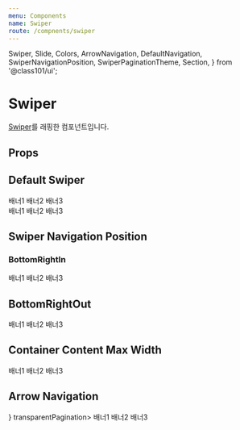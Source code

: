 ```yaml
---
menu: Components
name: Swiper
route: /compnents/swiper
---
```


  Swiper,
  Slide,
  Colors,
  ArrowNavigation,
  DefaultNavigation,
  SwiperNavigationPosition,
  SwiperPaginationTheme,
  Section,
} from '@class101/ui';

# Swiper

[Swiper](https://swiperjs.com)를 래핑한 컴포넌트입니다.

## Props

<PropsTable of={Swiper} />

## Default Swiper

<Playground>
  <Swiper>
    <Slide>
      <PlayGroundBanner backgroundColor={Colors.red100} fill>
        배너1
      </PlayGroundBanner>
    </Slide>
    <Slide>
      <PlayGroundBanner backgroundColor={Colors.red200} fill>
        배너2
      </PlayGroundBanner>
    </Slide>
    <Slide>
      <PlayGroundBanner backgroundColor={Colors.red300} fill>
        배너3
      </PlayGroundBanner>
    </Slide>
  </Swiper>
</Playground>

<Playground>
  <Section title="섹션 타이틀">
    <Swiper>
      <Slide>
        <PlayGroundBanner backgroundColor={Colors.red100} fill>
          배너1
        </PlayGroundBanner>
      </Slide>
      <Slide>
        <PlayGroundBanner backgroundColor={Colors.red200} fill>
          배너2
        </PlayGroundBanner>
      </Slide>
      <Slide>
        <PlayGroundBanner backgroundColor={Colors.red300} fill>
          배너3
        </PlayGroundBanner>
      </Slide>
    </Swiper>
  </Section>
</Playground>

## Swiper Navigation Position

### BottomRightIn

<Playground>
  <Swiper navigationPosition={SwiperNavigationPosition.BottomRightIn}>
    <Slide>
      <PlayGroundBanner backgroundColor={Colors.red100} fill>
        배너1
      </PlayGroundBanner>
    </Slide>
    <Slide>
      <PlayGroundBanner backgroundColor={Colors.red200} fill>
        배너2
      </PlayGroundBanner>
    </Slide>
    <Slide>
      <PlayGroundBanner backgroundColor={Colors.red300} fill>
        배너3
      </PlayGroundBanner>
    </Slide>
  </Swiper>
</Playground>

## BottomRightOut

<Playground>
  <Swiper navigationPosition={SwiperNavigationPosition.BottomRightOut} paginationTheme={SwiperPaginationTheme.Dark}>
    <Slide>
      <PlayGroundBanner backgroundColor={Colors.red100} fill>
        배너1
      </PlayGroundBanner>
    </Slide>
    <Slide>
      <PlayGroundBanner backgroundColor={Colors.red200} fill>
        배너2
      </PlayGroundBanner>
    </Slide>
    <Slide>
      <PlayGroundBanner backgroundColor={Colors.red300} fill>
        배너3
      </PlayGroundBanner>
    </Slide>
  </Swiper>
</Playground>

## Container Content Max Width

<Playground>
  <Swiper containerContentMaxWidth={200}>
    <Slide>
      <PlayGroundBanner backgroundColor={Colors.red100} fill>
        배너1
      </PlayGroundBanner>
    </Slide>
    <Slide>
      <PlayGroundBanner backgroundColor={Colors.red200} fill>
        배너2
      </PlayGroundBanner>
    </Slide>
    <Slide>
      <PlayGroundBanner backgroundColor={Colors.red300} fill>
        배너3
      </PlayGroundBanner>
    </Slide>
  </Swiper>
</Playground>

## Arrow Navigation

<Playground>
  <Swiper customNavigation={<ArrowNavigation />} transparentPagination>
    <Slide>
      <PlayGroundBanner backgroundColor={Colors.red100} fill>
        배너1
      </PlayGroundBanner>
    </Slide>
    <Slide>
      <PlayGroundBanner backgroundColor={Colors.red200} fill>
        배너2
      </PlayGroundBanner>
    </Slide>
    <Slide>
      <PlayGroundBanner backgroundColor={Colors.red300} fill>
        배너3
      </PlayGroundBanner>
    </Slide>
  </Swiper>
</Playground>
